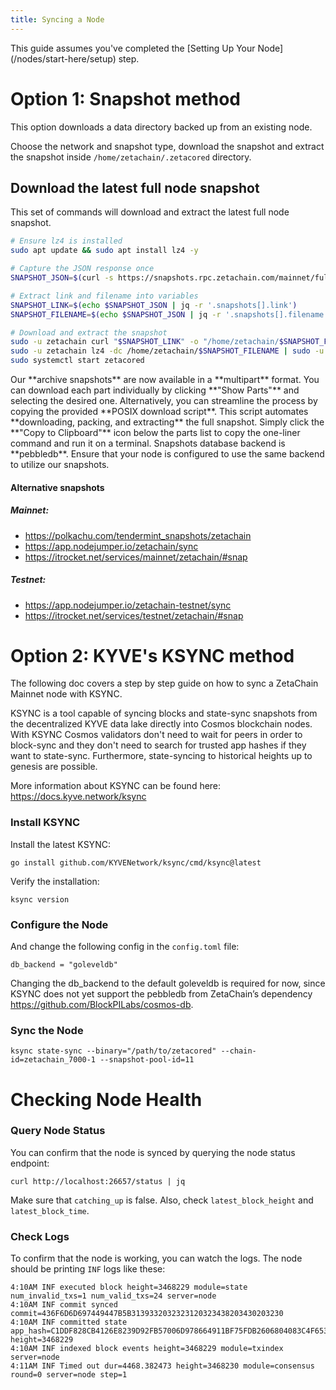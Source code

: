 ```yaml
---
title: Syncing a Node
---
```



<Alert variant="note">
  This guide assumes you've completed the [Setting Up Your Node](/nodes/start-here/setup) step.
</Alert>

# Option 1: Snapshot method

This option downloads a data directory backed up from an existing node.

Choose the network and snapshot type, download the snapshot and extract the snapshot
inside `/home/zetachain/.zetacored` directory.

## Download the latest full node snapshot
This set of commands will download and extract the latest full node snapshot.
```bash
# Ensure lz4 is installed
sudo apt update && sudo apt install lz4 -y

# Capture the JSON response once
SNAPSHOT_JSON=$(curl -s https://snapshots.rpc.zetachain.com/mainnet/fullnode/latest.json)

# Extract link and filename into variables
SNAPSHOT_LINK=$(echo $SNAPSHOT_JSON | jq -r '.snapshots[].link')
SNAPSHOT_FILENAME=$(echo $SNAPSHOT_JSON | jq -r '.snapshots[].filename')

# Download and extract the snapshot
sudo -u zetachain curl "$SNAPSHOT_LINK" -o "/home/zetachain/$SNAPSHOT_FILENAME" && \
sudo -u zetachain lz4 -dc /home/zetachain/$SNAPSHOT_FILENAME | sudo -u zetachain tar -C /home/zetachain/.zetacored/ -xvf - && \
sudo systemctl start zetacored
```

<NodeSnapshots apiUrl="https://snapshots.rpc.zetachain.com" />

<Alert variant="warning">
  Our **archive snapshots** are now available in a **multipart** format. You can download each part individually by
  clicking **"Show Parts"** and selecting the desired one. Alternatively, you can streamline the process by copying the
  provided **POSIX download script**. This script automates **downloading, packing, and extracting** the full snapshot.
  Simply click the **"Copy to Clipboard"** icon below the parts list to copy the one-liner command and run it on a
  terminal.
</Alert>

<Alert variant="warning">
  Snapshots database backend is **pebbledb**. Ensure that your node is configured to use the same backend to utilize our
  snapshots.
</Alert>

#### Alternative snapshots

##### Mainnet:

- https://polkachu.com/tendermint_snapshots/zetachain
- https://app.nodejumper.io/zetachain/sync
- https://itrocket.net/services/mainnet/zetachain/#snap

##### Testnet:

- https://app.nodejumper.io/zetachain-testnet/sync
- https://itrocket.net/services/testnet/zetachain/#snap

# Option 2: KYVE's KSYNC method

The following doc covers a step by step guide on how to sync a ZetaChain Mainnet
node with KSYNC.

KSYNC is a tool capable of syncing blocks and state-sync snapshots from the
decentralized KYVE data lake directly into Cosmos blockchain nodes. With KSYNC
Cosmos validators don't need to wait for peers in order to block-sync and they
don't need to search for trusted app hashes if they want to state-sync.
Furthermore, state-syncing to historical heights up to genesis are possible.

More information about KSYNC can be found here: https://docs.kyve.network/ksync

### Install KSYNC

Install the latest KSYNC:

```
go install github.com/KYVENetwork/ksync/cmd/ksync@latest
```

Verify the installation:

```
ksync version
```

### Configure the Node

And change the following config in the `config.toml` file:

```text filename="/home/zetachain/.zetacored/config/config.toml"
db_backend = "goleveldb"
```

Changing the db_backend to the default goleveldb is required for now, since
KSYNC does not yet support the pebbledb from ZetaChain’s dependency
https://github.com/BlockPILabs/cosmos-db.

### Sync the Node

```
ksync state-sync --binary="/path/to/zetacored" --chain-id=zetachain_7000-1 --snapshot-pool-id=11
```

# Checking Node Health

### Query Node Status

You can confirm that the node is synced by querying the node status endpoint:

```
curl http://localhost:26657/status | jq
```

Make sure that `catching_up` is false. Also, check `latest_block_height` and
`latest_block_time`.

### Check Logs

To confirm that the node is working, you can watch the logs. The node should be
printing `INF` logs like these:

```
4:10AM INF executed block height=3468229 module=state num_invalid_txs=1 num_valid_txs=24 server=node
4:10AM INF commit synced commit=436F6D6D697449447B5B3139332032323120323438203430203230
4:10AM INF committed state app_hash=C1DDF828CB4126E8239D92FB57006D978664911BF75FDB2606804083C4F65354 height=3468229
4:10AM INF indexed block events height=3468229 module=txindex server=node
4:11AM INF Timed out dur=4468.382473 height=3468230 module=consensus round=0 server=node step=1
```
